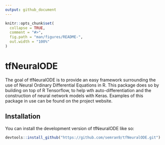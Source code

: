 ```yaml
---
output: github_document
---
```


<!-- README.md is generated from README.Rmd. Please edit that file -->

```r
knitr::opts_chunk$set(
  collapse = TRUE,
  comment = "#>",
  fig.path = "man/figures/README-",
  out.width = "100%"
)
```

# tfNeuralODE

<!-- badges: start -->
<!-- badges: end -->

The goal of tfNeuralODE is to provide an easy framework surrounding the use of Neural Ordinary Differential Equations in R. This package does so by building on top of R Tensorflow, to help wth auto-differentiation and the construction of neural network models with Keras. Examples of this package in use can be found on the project website.

## Installation

You can install the development version of tfNeuralODE like so:

``` r
devtools::install_github("https://github.com/semran9/tfNeuralODE.git")
```
